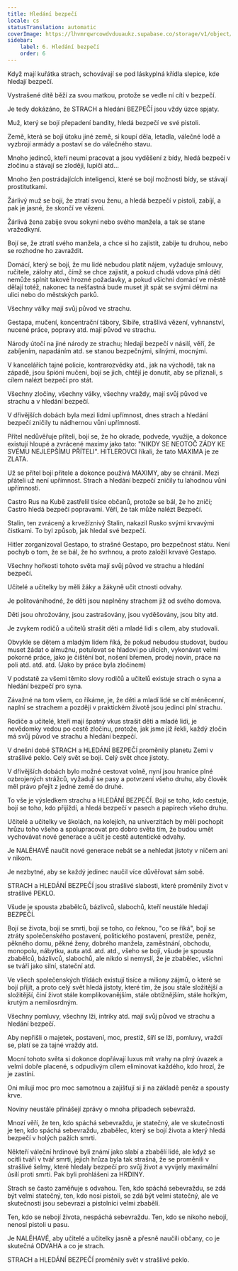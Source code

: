 ```yaml
---
title: Hledání bezpečí
locale: cs
statusTranslation: automatic
coverImage: https://lhvmrqwrcowdvduuaukz.supabase.co/storage/v1/object/public/strapi-uploads/small_cover-educacion-fundamental.webp-2d51a7828a2b1309555be27f7e2a61a0.webp
sidebar:
    label: 6. Hledání bezpečí
    order: 6
---
```

Když mají kuřátka strach, schovávají se pod láskyplná křídla slepice, kde hledají bezpečí.

Vystrašené dítě běží za svou matkou, protože se vedle ní cítí v bezpečí.

Je tedy dokázáno, že STRACH a hledání BEZPEČÍ jsou vždy úzce spjaty.

Muž, který se bojí přepadení bandity, hledá bezpečí ve své pistoli.

Země, která se bojí útoku jiné země, si koupí děla, letadla, válečné lodě a vyzbrojí armády a postaví se do válečného stavu.

Mnoho jedinců, kteří neumí pracovat a jsou vyděšení z bídy, hledá bezpečí v zločinu a stávají se zloději, lupiči atd...

Mnoho žen postrádajících inteligenci, které se bojí možnosti bídy, se stávají prostitutkami.

Žárlivý muž se bojí, že ztratí svou ženu, a hledá bezpečí v pistoli, zabíjí, a pak je jasné, že skončí ve vězení.

Žárlivá žena zabije svou sokyni nebo svého manžela, a tak se stane vražedkyní.

Bojí se, že ztratí svého manžela, a chce si ho zajistit, zabije tu druhou, nebo se rozhodne ho zavraždit.

Domácí, který se bojí, že mu lidé nebudou platit nájem, vyžaduje smlouvy, ručitele, zálohy atd., čímž se chce zajistit, a pokud chudá vdova plná dětí nemůže splnit takové hrozné požadavky, a pokud všichni domácí ve městě dělají totéž, nakonec ta nešťastná bude muset jít spát se svými dětmi na ulici nebo do městských parků.

Všechny války mají svůj původ ve strachu.

Gestapa, mučení, koncentrační tábory, Sibiře, strašlivá vězení, vyhnanství, nucené práce, popravy atd. mají původ ve strachu.

Národy útočí na jiné národy ze strachu; hledají bezpečí v násilí, věří, že zabíjením, napadáním atd. se stanou bezpečnými, silnými, mocnými.

V kancelářích tajné policie, kontrarozvědky atd., jak na východě, tak na západě, jsou špióni mučeni, bojí se jich, chtějí je donutit, aby se přiznali, s cílem nalézt bezpečí pro stát.

Všechny zločiny, všechny války, všechny vraždy, mají svůj původ ve strachu a v hledání bezpečí.

V dřívějších dobách byla mezi lidmi upřímnost, dnes strach a hledání bezpečí zničily tu nádhernou vůni upřímnosti.

Přítel nedůvěřuje příteli, bojí se, že ho okrade, podvede, využije, a dokonce existují hloupé a zvrácené maximy jako tato: "NIKDY SE NEOTOČ ZÁDY KE SVÉMU NEJLEPŠÍMU PŘÍTELI". HITLEROVCI říkali, že tato MAXIMA je ze ZLATA.

Už se přítel bojí přítele a dokonce používá MAXIMY, aby se chránil. Mezi přáteli už není upřímnost. Strach a hledání bezpečí zničily tu lahodnou vůni upřímnosti.

Castro Rus na Kubě zastřelil tisíce občanů, protože se bál, že ho zničí; Castro hledá bezpečí popravami. Věří, že tak může nalézt Bezpečí.

Stalin, ten zvrácený a krvežíznivý Stalin, nakazil Rusko svými krvavými čistkami. To byl způsob, jak hledal své bezpečí.

Hitler zorganizoval Gestapo, to strašné Gestapo, pro bezpečnost státu. Není pochyb o tom, že se bál, že ho svrhnou, a proto založil krvavé Gestapo.

Všechny hořkosti tohoto světa mají svůj původ ve strachu a hledání bezpečí.

Učitelé a učitelky by měli žáky a žákyně učit ctnosti odvahy.

Je politováníhodné, že děti jsou naplněny strachem již od svého domova.

Děti jsou ohrožovány, jsou zastrašovány, jsou vyděšovány, jsou bity atd.

Je zvykem rodičů a učitelů strašit děti a mladé lidi s cílem, aby studovali.

Obvykle se dětem a mladým lidem říká, že pokud nebudou studovat, budou muset žádat o almužnu, potulovat se hladoví po ulicích, vykonávat velmi pokorné práce, jako je čištění bot, nošení břemen, prodej novin, práce na poli atd. atd. atd. (Jako by práce byla zločinem)

V podstatě za všemi těmito slovy rodičů a učitelů existuje strach o syna a hledání bezpečí pro syna.

Závažné na tom všem, co říkáme, je, že děti a mladí lidé se cítí méněcenní, naplní se strachem a později v praktickém životě jsou jedinci plní strachu.

Rodiče a učitelé, kteří mají špatný vkus strašit děti a mladé lidi, je nevědomky vedou po cestě zločinu, protože, jak jsme již řekli, každý zločin má svůj původ ve strachu a hledání bezpečí.

V dnešní době STRACH a HLEDÁNÍ BEZPEČÍ proměnily planetu Zemi v strašlivé peklo. Celý svět se bojí. Celý svět chce jistoty.

V dřívějších dobách bylo možné cestovat volně, nyní jsou hranice plné ozbrojených strážců, vyžadují se pasy a potvrzení všeho druhu, aby člověk měl právo přejít z jedné země do druhé.

To vše je výsledkem strachu a HLEDÁNÍ BEZPEČÍ. Bojí se toho, kdo cestuje, bojí se toho, kdo přijíždí, a hledá bezpečí v pasech a papírech všeho druhu.

Učitelé a učitelky ve školách, na kolejích, na univerzitách by měli pochopit hrůzu toho všeho a spolupracovat pro dobro světa tím, že budou umět vychovávat nové generace a učit je cestě autentické odvahy.

Je NALÉHAVÉ naučit nové generace nebát se a nehledat jistoty v ničem ani v nikom.

Je nezbytné, aby se každý jedinec naučil více důvěřovat sám sobě.

STRACH a HLEDÁNÍ BEZPEČÍ jsou strašlivé slabosti, které proměnily život v strašlivé PEKLO.

Všude je spousta zbabělců, bázlivců, slabochů, kteří neustále hledají BEZPEČÍ.

Bojí se života, bojí se smrti, bojí se toho, co řeknou, "co se říká", bojí se ztráty společenského postavení, politického postavení, prestiže, peněz, pěkného domu, pěkné ženy, dobrého manžela, zaměstnání, obchodu, monopolu, nábytku, auta atd. atd. atd., všeho se bojí, všude je spousta zbabělců, bázlivců, slabochů, ale nikdo si nemyslí, že je zbabělec, všichni se tváří jako silní, stateční atd.

Ve všech společenských třídách existují tisíce a miliony zájmů, o které se bojí přijít, a proto celý svět hledá jistoty, které tím, že jsou stále složitější a složitější, činí život stále komplikovanějším, stále obtížnějším, stále hořkým, krutým a nemilosrdným.

Všechny pomluvy, všechny lži, intriky atd. mají svůj původ ve strachu a hledání bezpečí.

Aby nepřišli o majetek, postavení, moc, prestiž, šíří se lži, pomluvy, vraždí se, platí se za tajné vraždy atd.

Mocní tohoto světa si dokonce dopřávají luxus mít vrahy na plný úvazek a velmi dobře placené, s odpudivým cílem eliminovat každého, kdo hrozí, že je zastíní.

Oni milují moc pro moc samotnou a zajišťují si ji na základě peněz a spousty krve.

Noviny neustále přinášejí zprávy o mnoha případech sebevražd.

Mnozí věří, že ten, kdo spáchá sebevraždu, je statečný, ale ve skutečnosti je ten, kdo spáchá sebevraždu, zbabělec, který se bojí života a který hledá bezpečí v holých pažích smrti.

Někteří váleční hrdinové byli známí jako slabí a zbabělí lidé, ale když se ocitli tváří v tvář smrti, jejich hrůza byla tak strašná, že se proměnili v strašlivé šelmy, které hledaly bezpečí pro svůj život a vyvíjely maximální úsilí proti smrti. Pak byli prohlášeni za HRDINY.

Strach se často zaměňuje s odvahou. Ten, kdo spáchá sebevraždu, se zdá být velmi statečný, ten, kdo nosí pistoli, se zdá být velmi statečný, ale ve skutečnosti jsou sebevrazi a pistolníci velmi zbabělí.

Ten, kdo se nebojí života, nespáchá sebevraždu. Ten, kdo se nikoho nebojí, nenosí pistoli u pasu.

Je NALÉHAVÉ, aby učitelé a učitelky jasně a přesně naučili občany, co je skutečná ODVAHA a co je strach.

STRACH a HLEDÁNÍ BEZPEČÍ proměnily svět v strašlivé peklo.

